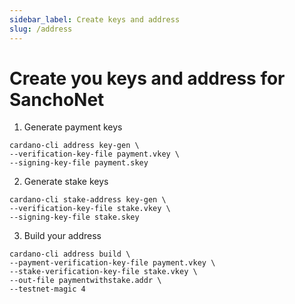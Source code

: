 ```yaml
---
sidebar_label: Create keys and address
slug: /address
---
```


# Create you keys and address for SanchoNet

1. Generate payment keys
```
cardano-cli address key-gen \
--verification-key-file payment.vkey \
--signing-key-file payment.skey
```
2. Generate stake keys
```
cardano-cli stake-address key-gen \
--verification-key-file stake.vkey \
--signing-key-file stake.skey
```     
3. Build your address
```
cardano-cli address build \
--payment-verification-key-file payment.vkey \
--stake-verification-key-file stake.vkey \
--out-file paymentwithstake.addr \
--testnet-magic 4
``` 

